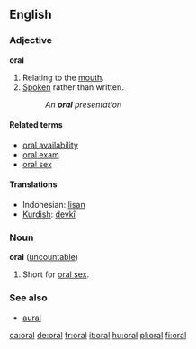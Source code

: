 ==English==

===Adjective===
'''oral'''

# Relating to the [[mouth]].
# [[spoken|Spoken]] rather than written.
#:''An '''oral''' presentation''

====Related terms====
*[[oral availability]]
*[[oral exam]]
*[[oral sex]]

====Translations====
*Indonesian: [[lisan]]
*[[Kurdish]]: [[devkî]]

===Noun===
'''oral''' ([[uncountable]])

# Short for [[oral sex]].

===See also===
*[[aural]]

[[ca:oral]]
[[de:oral]]
[[fr:oral]]
[[it:oral]]
[[hu:oral]]
[[pl:oral]]
[[fi:oral]]